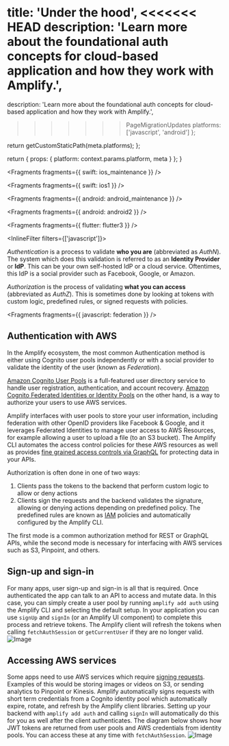 
  title: 'Under the hood',
<<<<<<< HEAD
  description: 'Learn more about the foundational auth concepts for cloud-based application and how they work with Amplify.',
=======
  description:
    'Learn more about the foundational auth concepts for cloud-based application and how they work with Amplify.',
>>>>>>> PageMigrationUpdates
  platforms: ['javascript', 'android']
};

  return getCustomStaticPath(meta.platforms);
};

  return {
    props: {
      platform: context.params.platform,
      meta
    }
  };
}


<Fragments fragments={{ swift: ios_maintenance }} />


<Fragments fragments={{ swift: ios1 }} />


<Fragments fragments={{ android: android_maintenance }} />


<Fragments fragments={{ android: android2 }} />


<Fragments fragments={{ flutter: flutter3 }} />

<InlineFilter filters={['javascript']}>

_Authentication_ is a process to validate **who you are** (abbreviated as _AuthN_). The system which does this validation is referred to as an **Identity Provider** or **IdP**. This can be your own self-hosted IdP or a cloud service. Oftentimes, this IdP is a social provider such as Facebook, Google, or Amazon.

_Authorization_ is the process of validating **what you can access** (abbreviated as _AuthZ_). This is sometimes done by looking at tokens with custom logic, predefined rules, or signed requests with policies.


<Fragments fragments={{ javascript: federation }} />

## Authentication with AWS

In the Amplify ecosystem, the most common Authentication method is either using Cognito user pools independently or with a social provider to validate the identity of the user (known as _Federation_).

[Amazon Cognito User Pools](https://docs.aws.amazon.com/cognito/latest/developerguide/cognito-user-identity-pools.html) is a full-featured user directory service to handle user registration, authentication, and account recovery. [Amazon Cognito Federated Identities or Identity Pools](https://docs.aws.amazon.com/cognito/latest/developerguide/cognito-identity.html) on the other hand, is a way to authorize your users to use AWS services.

Amplify interfaces with user pools to store your user information, including federation with other OpenID providers like Facebook & Google, and it leverages Federated Identities to manage user access to AWS Resources, for example allowing a user to upload a file (to an S3 bucket). The Amplify CLI automates the access control policies for these AWS resources as well as provides [fine grained access controls via GraphQL](https://docs.amplify.aws/cli/graphql/authorization-rules) for protecting data in your APIs.

Authorization is often done in one of two ways:

1. Clients pass the tokens to the backend that perform custom logic to allow or deny actions
1. Clients sign the requests and the backend validates the signature, allowing or denying actions depending on predefined policy. The predefined rules are known as [IAM](https://docs.aws.amazon.com/IAM/latest/UserGuide/access_policies.html) policies and automatically configured by the Amplify CLI.

The first mode is a common authorization method for REST or GraphQL APIs, while the second mode is necessary for interfacing with AWS services such as S3, Pinpoint, and others.

## Sign-up and sign-in

For many apps, user sign-up and sign-in is all that is required. Once authenticated the app can talk to an API to access and mutate data. In this case, you can simply create a user pool by running `amplify add auth` using the Amplify CLI and selecting the default setup. In your application you can use `signUp` and `signIn` (or an Amplify UI component) to complete this process and retrieve tokens. The Amplify client will refresh the tokens when calling `fetchAuthSession` or `getCurrentUser` if they are no longer valid. ![Image](/images/SimpleAuthZ.png)

## Accessing AWS services

Some apps need to use AWS services which require [signing requests](https://docs.aws.amazon.com/general/latest/gr/signing_aws_api_requests.html). Examples of this would be storing images or videos on S3, or sending analytics to Pinpoint or Kinesis. Amplify automatically signs requests with short term credentials from a Cognito identity pool which automatically expire, rotate, and refresh by the Amplify client libraries. Setting up your backend with `amplify add auth` and calling `signIn` will automatically do this for you as well after the client authenticates. The diagram below shows how JWT tokens are returned from user pools and AWS credentials from identity pools. You can access these at any time with `fetchAuthSession`. ![Image](/images/AWSAuthZ.png)

</InlineFilter>
